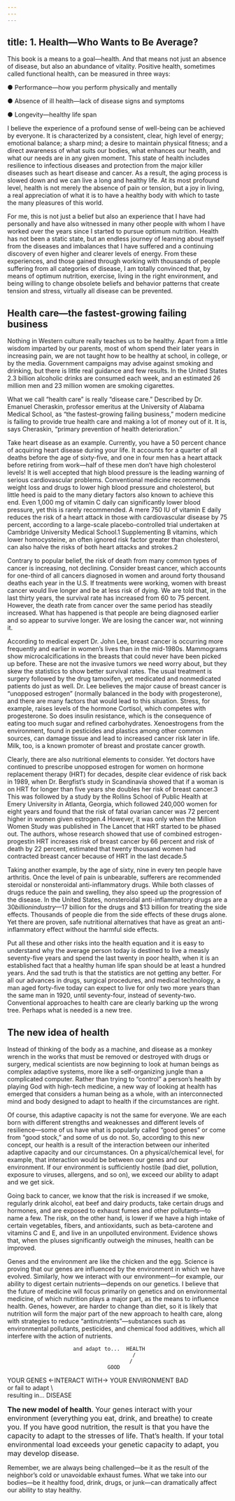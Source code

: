 ```yaml
---
---
---
```

title: 1. Health—Who Wants to Be Average?
---




This book is a means to a goal—health. And that means not just an absence of disease, but also an abundance of vitality. Positive health, sometimes called functional health, can be measured in three ways:

● Performance—how you perform physically and mentally

● Absence of ill health—lack of disease signs and symptoms

● Longevity—healthy life span



I believe the experience of a profound sense of well-being can be achieved by everyone. It is characterized by a consistent, clear, high level of energy; emotional balance; a sharp mind; a desire to maintain physical fitness; and a direct awareness of what suits our bodies, what enhances our health, and what our needs are in any given moment. This state of health includes resilience to infectious diseases and protection from the major killer diseases such as heart disease and cancer. As a result, the aging process is slowed down and we can live a long and healthy life. At its most profound level, health is not merely the absence of pain or tension, but a joy in living, a real appreciation of what it is to have a healthy body with which to taste the many pleasures of this world.

For me, this is not just a belief but also an experience that I have had personally and have also witnessed in many other people with whom I have worked over the years since I started to pursue optimum nutrition. Health has not been a static state, but an endless journey of learning about myself from the diseases and imbalances that I have suffered and a continuing discovery of even higher and clearer levels of energy. From these experiences, and those gained through working with thousands of people suffering from all categories of disease, I am totally convinced that, by means of optimum nutrition, exercise, living in the right environment, and being willing to change obsolete beliefs and behavior patterns that create tension and stress, virtually all disease can be prevented.





## Health care—the fastest-growing failing business


Nothing in Western culture really teaches us to be healthy. Apart from a little wisdom imparted by our parents, most of whom spend their later years in increasing pain, we are not taught how to be healthy at school, in college, or by the media. Government campaigns may advise against smoking and drinking, but there is little real guidance and few results. In the United States 2.3 billion alcoholic drinks are consumed each week, and an estimated 26 million men and 23 million women are smoking cigarettes.

What we call “health care” is really “disease care.” Described by Dr. Emanuel Cheraskin, professor emeritus at the University of Alabama Medical School, as “the fastest-growing failing business,” modern medicine is failing to provide true health care and making a lot of money out of it. It is, says Cheraskin, “primary prevention of health deterioration.”

Take heart disease as an example. Currently, you have a 50 percent chance of acquiring heart disease during your life. It accounts for a quarter of all deaths before the age of sixty-five, and one in four men has a heart attack before retiring from work—half of these men don’t have high cholesterol levels! It is well accepted that high blood pressure is the leading warning of serious cardiovascular problems. Conventional medicine recommends weight loss and drugs to lower high blood pressure and cholesterol, but little heed is paid to the many dietary factors also known to achieve this end. Even 1,000 mg of vitamin C daily can significantly lower blood pressure, yet this is rarely recommended. A mere 750 IU of vitamin E daily reduces the risk of a heart attack in those with cardiovascular disease by 75 percent, according to a large-scale placebo-controlled trial undertaken at Cambridge University Medical School.1 Supplementing B vitamins, which lower homocysteine, an often ignored risk factor greater than cholesterol, can also halve the risks of both heart attacks and strokes.2

Contrary to popular belief, the risk of death from many common types of cancer is increasing, not declining. Consider breast cancer, which accounts for one-third of all cancers diagnosed in women and around forty thousand deaths each year in the U.S. If treatments were working, women with breast cancer would live longer and be at less risk of dying. We are told that, in the last thirty years, the survival rate has increased from 60 to 75 percent. However, the death rate from cancer over the same period has steadily increased. What has happened is that people are being diagnosed earlier and so appear to survive longer. We are losing the cancer war, not winning it.

According to medical expert Dr. John Lee, breast cancer is occurring more frequently and earlier in women’s lives than in the mid-1980s. Mammograms show microcalcifications in the breasts that could never have been picked up before. These are not the invasive tumors we need worry about, but they skew the statistics to show better survival rates. The usual treatment is surgery followed by the drug tamoxifen, yet medicated and nonmedicated patients do just as well. Dr. Lee believes the major cause of breast cancer is “unopposed estrogen” (normally balanced in the body with progesterone), and there are many factors that would lead to this situation. Stress, for example, raises levels of the hormone Cortisol, which competes with progesterone. So does insulin resistance, which is the consequence of eating too much sugar and refined carbohydrates. Xenoestrogens from the environment, found in pesticides and plastics among other common sources, can damage tissue and lead to increased cancer risk later in life. Milk, too, is a known promoter of breast and prostate cancer growth.

Clearly, there are also nutritional elements to consider. Yet doctors have continued to prescribe unopposed estrogen for women on hormone replacement therapy (HRT) for decades, despite clear evidence of risk back in 1989, when Dr. Bergfist’s study in Scandinavia showed that if a woman is on HRT for longer than five years she doubles her risk of breast cancer.3 This was followed by a study by the Rollins School of Public Health at Emery University in Atlanta, Georgia, which followed 240,000 women for eight years and found that the risk of fatal ovarian cancer was 72 percent higher in women given estrogen.4 However, it was only when the Million Women Study was published in The Lancet that HRT started to be phased out. The authors, whose research showed that use of combined estrogen-progestin HRT increases risk of breast cancer by 66 percent and risk of death by 22 percent, estimated that twenty thousand women had contracted breast cancer because of HRT in the last decade.5

Taking another example, by the age of sixty, nine in every ten people have arthritis. Once the level of pain is unbearable, sufferers are recommended steroidal or nonsteroidal anti-inflammatory drugs. While both classes of drugs reduce the pain and swelling, they also speed up the progression of the disease. In the United States, nonsteroidal anti-inflammatory drugs are a $30 billion industry—$17 billion for the drugs and $13 billion for treating the side effects. Thousands of people die from the side effects of these drugs alone. Yet there are proven, safe nutritional alternatives that have as great an anti-inflammatory effect without the harmful side effects.

Put all these and other risks into the health equation and it is easy to understand why the average person today is destined to live a measly seventy-five years and spend the last twenty in poor health, when it is an established fact that a healthy human life span should be at least a hundred years. And the sad truth is that the statistics are not getting any better. For all our advances in drugs, surgical procedures, and medical technology, a man aged forty-five today can expect to live for only two more years than the same man in 1920, until seventy-four, instead of seventy-two. Conventional approaches to health care are clearly barking up the wrong tree. Perhaps what is needed is a new tree.





## The new idea of health


Instead of thinking of the body as a machine, and disease as a monkey wrench in the works that must be removed or destroyed with drugs or surgery, medical scientists are now beginning to look at human beings as complex adaptive systems, more like a self-organizing jungle than a complicated computer. Rather than trying to “control” a person’s health by playing God with high-tech medicine, a new way of looking at health has emerged that considers a human being as a whole, with an interconnected mind and body designed to adapt to health if the circumstances are right.

Of course, this adaptive capacity is not the same for everyone. We are each born with different strengths and weaknesses and different levels of resilience—some of us have what is popularly called “good genes” or come from “good stock,” and some of us do not. So, according to this new concept, our health is a result of the interaction between our inherited adaptive capacity and our circumstances. On a physical/chemical level, for example, that interaction would be between our genes and our environment. If our environment is sufficiently hostile (bad diet, pollution, exposure to viruses, allergens, and so on), we exceed our ability to adapt and we get sick.

Going back to cancer, we know that the risk is increased if we smoke, regularly drink alcohol, eat beef and dairy products, take certain drugs and hormones, and are exposed to exhaust fumes and other pollutants—to name a few. The risk, on the other hand, is lower if we have a high intake of certain vegetables, fibers, and antioxidants, such as beta-carotene and vitamins C and E, and live in an unpolluted environment. Evidence shows that, when the pluses significantly outweigh the minuses, health can be improved.

Genes and the environment are like the chicken and the egg. Science is proving that our genes are influenced by the environment in which we have evolved. Similarly, how we interact with our environment—for example, our ability to digest certain nutrients—depends on our genetics. I believe that the future of medicine will focus primarily on genetics and on environmental medicine, of which nutrition plays a major part, as the means to influence health. Genes, however, are harder to change than diet, so it is likely that nutrition will form the major part of the new approach to health care, along with strategies to reduce “antinutrients”—substances such as environmental pollutants, pesticides, and chemical food additives, which all interfere with the action of nutrients.

                         and adapt to...  HEALTH
                                            /
                                           /
                                    GOOD
YOUR GENES <-INTERACT WITH-> YOUR ENVIRONMENT 
                                    BAD
                                           \
                         or fail to adapt   \      
                        resulting in...  DISEASE

<font size=3 >

**The new model of health**. Your genes interact with your environment (everything you eat, drink, and breathe) to create you. If you have good nutrition, the result is that you have the capacity to adapt to the stresses of life. That’s health. If your total environmental load exceeds your genetic capacity to adapt, you may develop disease.
</font>

Remember, we are always being challenged—be it as the result of the neighbor’s cold or unavoidable exhaust fumes. What we take into our bodies—be it healthy food, drink, drugs, or junk—can dramatically affect our ability to stay healthy.